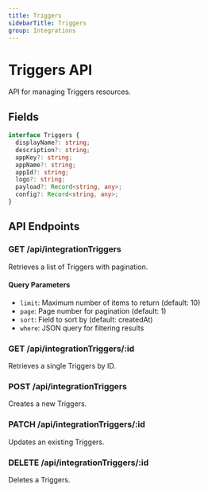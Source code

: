```yaml
---
title: Triggers
sidebarTitle: Triggers
group: Integrations
---
```



# Triggers API

API for managing Triggers resources.




## Fields

```typescript
interface Triggers {
  displayName?: string;
  description?: string;
  appKey?: string;
  appName?: string;
  appId?: string;
  logo?: string;
  payload?: Record<string, any>;
  config?: Record<string, any>;
}
```




## API Endpoints

### GET /api/integrationTriggers
Retrieves a list of Triggers with pagination.

#### Query Parameters
- `limit`: Maximum number of items to return (default: 10)
- `page`: Page number for pagination (default: 1)
- `sort`: Field to sort by (default: createdAt)
- `where`: JSON query for filtering results

### GET /api/integrationTriggers/:id
Retrieves a single Triggers by ID.

### POST /api/integrationTriggers
Creates a new Triggers.

### PATCH /api/integrationTriggers/:id
Updates an existing Triggers.

### DELETE /api/integrationTriggers/:id
Deletes a Triggers.

